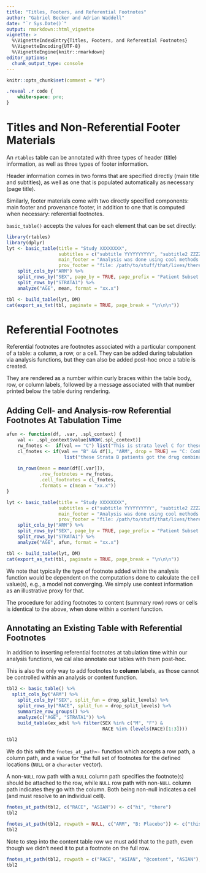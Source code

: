 ```yaml
---
title: "Titles, Footers, and Referential Footnotes"
author: "Gabriel Becker and Adrian Waddell"
date: "`r Sys.Date()`"
output: rmarkdown::html_vignette
vignette: >
  %\VignetteIndexEntry{Titles, Footers, and Referential Footnotes}
  %\VignetteEncoding{UTF-8}
  %\VignetteEngine{knitr::rmarkdown}
editor_options: 
  chunk_output_type: console
---
```



```r
knitr::opts_chunk$set(comment = "#")
```

```css
.reveal .r code {
    white-space: pre;
}
```


# Titles and Non-Referential Footer Materials

An `rtables` table can be annotated with three types of header (title)
information, as well as three types of footer information.

Header information comes in two forms that are specified directly
(main title and subtitles), as well as one that is populated automatically
as necessary (page title).

Similarly, footer materials come with two directly specified components:
main footer and provenance footer, in addition to one that is computed
when necessary: referential footnotes.

`basic_table()` accepts the values for each element that can be set directly:

```r
library(rtables)
library(dplyr)
lyt <- basic_table(title = "Study XXXXXXXX",
                   subtitles = c("subtitle YYYYYYYYYY", "subtitle2 ZZZZZZZZZ"),
                   main_footer = "Analysis was done using cool methods that are correct",
                   prov_footer = "file: /path/to/stuff/that/lives/there HASH:1ac41b242a") %>%
    split_cols_by("ARM") %>%
    split_rows_by("SEX", page_by = TRUE, page_prefix = "Patient Subset - Gender", split_fun = drop_split_levels) %>%
    split_rows_by("STRATA1") %>%
    analyze("AGE", mean, format = "xx.x")

tbl <- build_table(lyt, DM)
cat(export_as_txt(tbl, paginate = TRUE, page_break = "\n\n\n"))
```
                   


# Referential Footnotes

Referential footnotes are footnotes associated with a particular
component of a table: a column, a row, or a cell. They can be added
during tabulation via analysis functions, but they can also be added
post-hoc once a table is created.

They are rendered as a number within curly braces within the 
table body, row, or column labels, followed by a message associated
with that number printed below the table during rendering.

## Adding Cell- and Analysis-row Referential Footnotes At Tabulation Time

```r


afun <- function(df, .var, .spl_context) {
    val <- .spl_context$value[NROW(.spl_context)]
    rw_fnotes <-  if(val == "C") list("This is strata level C for these patients") else list()
    cl_fnotes <- if(val == "B" && df[1, "ARM", drop = TRUE] == "C: Combination")
                     list("these Strata B patients got the drug combination") else list()
    
    in_rows(mean = mean(df[[.var]]),
            .row_footnotes = rw_fnotes,
            .cell_footnotes = cl_fnotes,
            .formats = c(mean = "xx.x"))
}

lyt <- basic_table(title = "Study XXXXXXXX",
                   subtitles = c("subtitle YYYYYYYYYY", "subtitle2 ZZZZZZZZZ"),
                   main_footer = "Analysis was done using cool methods that are correct",
                   prov_footer = "file: /path/to/stuff/that/lives/there HASH:1ac41b242a") %>%
    split_cols_by("ARM") %>%
    split_rows_by("SEX", page_by = TRUE, page_prefix = "Patient Subset - Gender", split_fun = drop_split_levels) %>%
    split_rows_by("STRATA1") %>%
    analyze("AGE", afun, format = "xx.x")

tbl <- build_table(lyt, DM)
cat(export_as_txt(tbl, paginate = TRUE, page_break = "\n\n\n"))

```

We note that typically the type of footnote added within the analysis function would be dependent
on the computations done to calculate the cell value(s), e.g., a model not converging. We simply
use context information as an illustrative proxy for that.

The procedure for adding footnotes to content (summary row) rows or cells
is identical to the above, when done within a content function.

## Annotating an Existing Table with Referential Footnotes

In addition to inserting referential footnotes at tabulation time within
our analysis functions, we cal also annotate our tables with them
post-hoc.

This is also the only way to add footnotes to **column** labels,
as those cannot be controlled within an analysis or content
function.

```r

tbl2 <- basic_table() %>%
  split_cols_by("ARM") %>%
    split_cols_by("SEX", split_fun = drop_split_levels) %>%
    split_rows_by("RACE", split_fun = drop_split_levels) %>%
    summarize_row_groups() %>%
    analyze(c("AGE", "STRATA1")) %>%
    build_table(ex_adsl %>% filter(SEX %in% c("M", "F") &
                                   RACE %in% (levels(RACE)[1:3])))

tbl2
```


We do this with the `fnotes_at_path<-` function which accepts a row
path, a column path, and a value for *the full set of footnotes for
the defined locations (`NULL` or a `character` vector).

A non-`NULL` row path with a `NULL` column path specifies the footnote(s)
should be attached to the row, while `NULL` row path with non-`NULL`
column path indicates they go with the column. Both being non-null
indicates a cell (and must resolve to an individual cell).

```r

fnotes_at_path(tbl2, c("RACE", "ASIAN")) <- c("hi", "there")
tbl2
```

```r

fnotes_at_path(tbl2, rowpath = NULL, c("ARM", "B: Placebo")) <- c("this is a placebo")
tbl2
```

Note to step into the content table row we must add that to the path, even though we didn't
need it to put a footnote on the full row.

```r
fnotes_at_path(tbl2, rowpath = c("RACE", "ASIAN", "@content", "ASIAN"),  c("ARM", "B: Placebo", "SEX", "F")) <- "These asian women got placebo treatments"
tbl2
```

